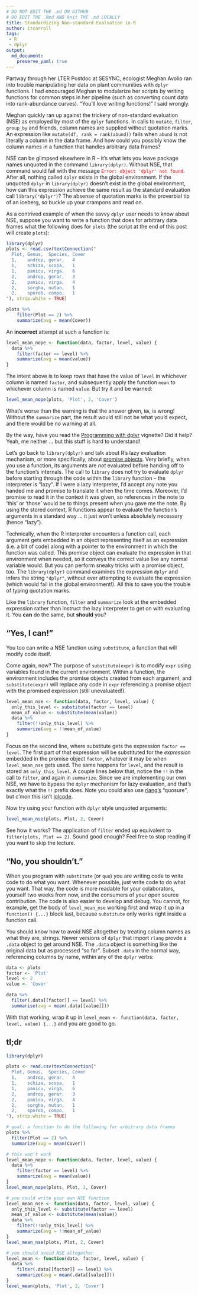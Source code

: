 ```yaml
---
# DO NOT EDIT THE .md ON GITHUB
# DO EDIT THE .Rmd AND knit THE .md LOCALLY
title: Standardizing Non-standard Evaluation in R
author: itcarroll
tags:
 - R
 - dplyr
output:
  md_document:
    preserve_yaml: true
---
```


Partway through her LTER Postdoc at SESYNC, ecologist Meghan Avolio ran into trouble manipulating her data on plant communities with `dplyr` functions. I had encouraged Meghan to modularize her scripts by writing functions for common steps in her pipeline (such as converting count data into rank-abundance curves). "You'll love writing functions!" I said wrongly.

Meghan quickly ran up against the trickery of non-standard evaluation (NSE) as employed by most of the `dplyr` functions. In calls to `mutate`, `filter`, `group_by` and friends, column names are supplied without quotation marks. An expression like `mutate(df, rank = rank(abund))` fails when `abund` is not literally a column in the data frame. And how could you possibly know the column names in a function that handles arbitrary data frames?

NSE can be glimpsed elsewhere in R -- it's what lets you leave package names unquoted in the command `library(dplyr)`. Without NSE, that command would fail with the message <span style="color:red;">`Error: object 'dplyr' not found`</span>. After all, nothing called `dplyr` exists in the global environment. If the unquoted `dplyr` in `library(dplyr)` doesn't exist in the global environment, how can this expression achieve the same result as the standard evaluation call `library("dplyr")`? The absense of quotation marks is the proverbial tip of an iceberg, so buckle up your crampons and read on.

As a contrived example of when the savvy `dplyr` user needs to know about NSE, suppose you want to write a function that does for arbitrary data frames what the following does for `plots` (the script at the end of this post will create `plots`):

```r
library(dplyr)
plots <- read.csv(textConnection("
  Plot, Genus,  Species, Cover
  1,    androp, gerar,   4
  1,    schiza, scopa,   1
  1,    panicu, virga,   6
  2,    androp, gerar,   3
  2,    panicu, virga,   4
  2,    sorgha, nutan,   1
  2,    sporob, compo,   1
"), strip.white = TRUE)
```

```r
plots %>%
    filter(Plot == 2) %>%
    summarize(avg = mean(Cover))
```

An **incorrect** attempt at such a function is:

```r
level_mean_nope <- function(data, factor, level, value) {
  data %>%
    filter(factor == level) %>%
    summarize(avg = mean(value))
}
```

The intent above is to keep rows that have the value of `level` in whichever column is named `factor`, and subsequently apply the function `mean` to whichever column is named `value`. But try it and be warned:

```r
level_mean_nope(plots, 'Plot', 2, 'Cover')
```

What's worse than the warning is that the answer given, `NA`, is wrong! Without the `summarize` part, the result would still not be what you'd expect, and there would be no warning at all.

By the way, have you read the [Programming with dplyr] vignette? Did it help? Yeah, me neither ... but this stuff is hard to understand!

Let's go back to `library(dplyr)` and talk about R's lazy evaluation mechanism, or more specifically, about [promise objects]. Very briefly, when you use a function, its arguments are *not* evaluated before handing off to the function's internals. The call to `library` does not try to evaluate `dplyr` before starting through the code within the `library` function -- the interpreter is "lazy". If I were a lazy interpreter, I'd accept any note you handed me and promise to translate it when the time comes. Moreover, I'd promise to read it in the context it was given, so references in the note to 'this' or 'those' would be to things present when you gave me the note. By using the stored context, R functions appear to evaluate the function's arguments in a standard way ... it just won't unless absolutely necessary (hence "lazy").

Technically, when the R interpreter encounters a function call, each argument gets embedded in an object representing itself as an expression (i.e. a bit of code) along with a pointer to the environment in which the function was called. This promise object can evaluate the expression in that environment when needed, so it conveys the correct value like any normal variable would. But you can perform sneaky tricks with a promise object, too. The `library(dplyr)` command examines the expression `dplyr` and infers the string `"dplyr"`, without ever attempting to evaluate the expression (which would fail in the global environment!). All this to save you the trouble of typing quotation marks.

Like the `library` function, `filter` and `summarize` look at the embedded expression rather than instruct the lazy interpreter to get on with evaluating it. You **can** do the same, but **should** you?

## "Yes, I can!"

You too can write a NSE function using `substitute`, a function that will modify code itself.

Come again, now? The purpose of `substitute(expr)` is to modify `expr` using variables found in the current environment. Within a function, the environment includes the promise objects created from each argument, and `substitute(expr)` will replace any code in `expr` referencing a promise object with the promised expression (still unevaluated!).

```r
level_mean_nse <- function(data, factor, level, value) {
  only_this_level <- substitute(factor == level)
  mean_of_value <- substitute(mean(value))
  data %>%
    filter(!!only_this_level) %>%
    summarize(avg = !!mean_of_value)
}
```

Focus on the second line, where substitute gets the expression `factor == level`. The first part of that expression will be substituted for the *expression* embedded in the promise object `factor`, whatever it may be when `level_mean_nse` gets used. The same happens for `level`, and the result is stored as `only_this_level`. A couple lines below that, notice the `!!` in the call to `filter`, and again in `summarize`. Since we are implementing our own NSE, we have to bypass the `dplyr` mechanism for lazy evaluation, and that's exactly what the `!!` prefix does. Note you could also use [rlang's] "quosure", but c'mon this isn't [lolcode].

Now try using your function with `dplyr` style unquoted arguments:

```r
level_mean_nse(plots, Plot, 2, Cover)
```

See how it works? The application of `filter` ended up equivalent to `filter(plots, Plot == 2)`. Sound good enough? Feel free to stop reading if you want to skip the lecture.

## "No, you shouldn't."

When you program with `substitute` (or `quo`) you are writing code to write code to do what you want. Whenever possible, just write code to do what you want. That way, the code is more readable for your colaborators, yourself two weeks from now, and the consumers of your open source contribution. The code is also easier to develop and debug. You cannot, for example, get the body of `level_mean_nse` working first and wrap it up in a `function() {...}` block last, because `substitute` only works right inside a function call.

You should know how to avoid NSE altogether by treating column names as what they are, strings. Newer versions of `dplyr` that import `rlang` provde a `.data` object to get around NSE. The `.data` object is something like the original data but as processed "so far". Subset `.data` in the normal way, referencing columns by name, within any of the `dplyr` verbs:

```r
data <- plots
factor <- 'Plot'
level <- 2
value <- 'Cover'

data %>%
  filter(.data[[factor]] == level) %>%
  summarise(avg = mean(.data[[value]]))
```

With that working, wrap it up in `level_mean <- function(data, factor, level, value) {...}` and you are good to go.

## tl;dr

```r
library(dplyr)

plots <- read.csv(textConnection("
  Plot, Genus,  Species, Cover
  1,    androp, gerar,   4
  1,    schiza, scopa,   1
  1,    panicu, virga,   6
  2,    androp, gerar,   3
  2,    panicu, virga,   4
  2,    sorgha, nutan,   1
  2,    sporob, compo,   1
"), strip.white = TRUE)

# goal: a function to do the following for arbitrary data frames
plots %>%
  filter(Plot == 2) %>%
  summarize(avg = mean(Cover))

# this won't work
level_mean_nope <- function(data, factor, level, value) {
  data %>%
    filter(factor == level) %>%
    summarize(avg = mean(value))
}
level_mean_nope(plots, Plot, 2, Cover)

# you could write your own NSE function
level_mean_nse <- function(data, factor, level, value) {
  only_this_level <- substitute(factor == level)
  mean_of_value <- substitute(mean(value))
  data %>%
    filter(!!only_this_level) %>%
    summarize(avg = !!mean_of_value)
}
level_mean_nse(plots, Plot, 2, Cover)

# you should avoid NSE altogether
level_mean <- function(data, factor, level, value) {
  data %>%
    filter(.data[[factor]] == level) %>%
    summarize(avg = mean(.data[[value]]))
}
level_mean(plots, 'Plot', 2, 'Cover')
```

[Programming with dplyr]: https://cran.r-project.org/web/packages/dplyr/vignettes/programming.html
[promise objects]: https://cran.r-project.org/doc/manuals/r-release/R-lang.html#Promise-objects
[rlang's]: https://cran.r-project.org/package=rlang
[lolcode]: http://lolcode.org/
